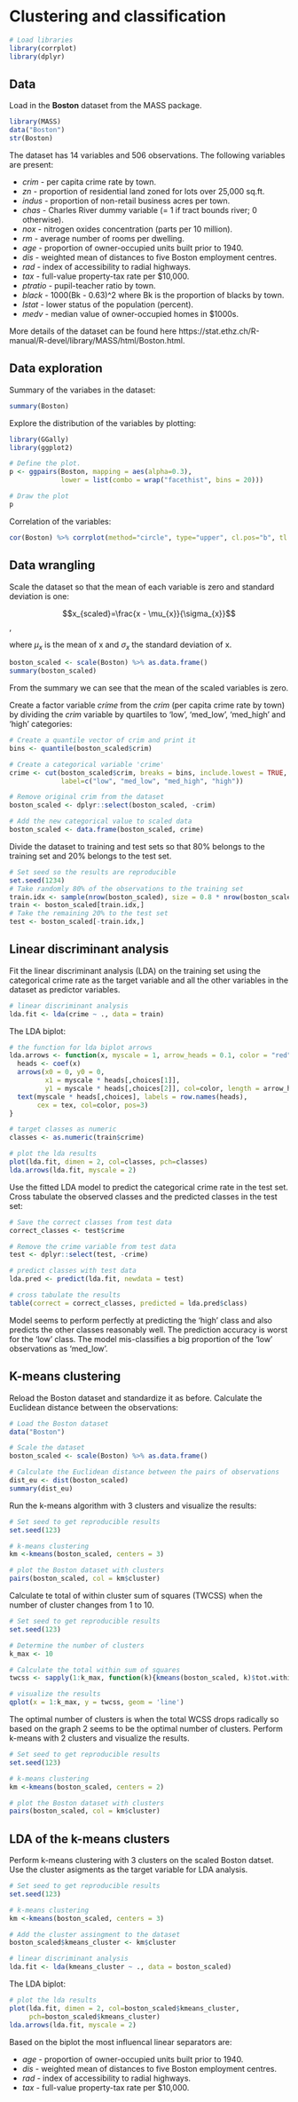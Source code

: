 # Clustering and classification

```r
# Load libraries
library(corrplot)
library(dplyr)
```


## Data

Load in the **Boston** dataset from the MASS package.

```r
library(MASS)
data("Boston")
str(Boston)
```
The dataset has 14 variables and 506 observations. The following variables are present:

* *crim* - per capita crime rate by town.
* *zn* - proportion of residential land zoned for lots over 25,000 sq.ft.
* *indus* - proportion of non-retail business acres per town.
* *chas* - Charles River dummy variable (= 1 if tract bounds river; 0 otherwise).
* *nox* - nitrogen oxides concentration (parts per 10 million).
* *rm* - average number of rooms per dwelling.
* *age* - proportion of owner-occupied units built prior to 1940.
* *dis* - weighted mean of distances to five Boston employment centres.
* *rad* - index of accessibility to radial highways.
* *tax* - full-value property-tax rate per \$10,000.
* *ptratio* - pupil-teacher ratio by town.
* *black* - 1000(Bk - 0.63)^2 where Bk is the proportion of blacks by town.
* *lstat* - lower status of the population (percent).
* *medv* - median value of owner-occupied homes in $1000s.


More details of the dataset can be found here https://stat.ethz.ch/R-manual/R-devel/library/MASS/html/Boston.html.

## Data exploration

Summary of the variabes in the dataset:
```r
summary(Boston)
```

Explore the distribution of the variables by plotting:
```r
library(GGally)
library(ggplot2)

# Define the plot.
p <- ggpairs(Boston, mapping = aes(alpha=0.3), 
             lower = list(combo = wrap("facethist", bins = 20)))

# Draw the plot
p

```

Correlation of the variables:
```r
cor(Boston) %>% corrplot(method="circle", type="upper", cl.pos="b", tl.pos="d")
```

## Data wrangling

Scale the dataset so that the mean of each variable is zero and standard deviation is one:

$$x_{scaled}=\frac{x - \mu_{x}}{\sigma_{x}}$$,

where $\mu_{x}$ is the mean of x and $\sigma_{x}$ the standard deviation of x.

```r
boston_scaled <- scale(Boston) %>% as.data.frame()
summary(boston_scaled)
```

From the summary we can see that the mean of the scaled variables is zero.

Create a factor variable *críme* from the *crim* (per capita crime rate by town) by dividing the *crim* variable by quartiles to 'low', 'med_low', 'med_high' and 'high' categories:

```r
# Create a quantile vector of crim and print it
bins <- quantile(boston_scaled$crim)

# Create a categorical variable 'crime'
crime <- cut(boston_scaled$crim, breaks = bins, include.lowest = TRUE, 
             label=c("low", "med_low", "med_high", "high"))

# Remove original crim from the dataset
boston_scaled <- dplyr::select(boston_scaled, -crim)

# Add the new categorical value to scaled data
boston_scaled <- data.frame(boston_scaled, crime)
```

Divide the dataset to training and test sets so that 80% belongs to the training set and 20% belongs to the test set.

```r
# Set seed so the results are reproducible
set.seed(1234)
# Take randomly 80% of the observations to the training set
train.idx <- sample(nrow(boston_scaled), size = 0.8 * nrow(boston_scaled))
train <- boston_scaled[train.idx,]
# Take the remaining 20% to the test set
test <- boston_scaled[-train.idx,]
```

## Linear discriminant analysis
Fit the linear discriminant analysis (LDA) on the training set using the categorical crime rate as the target variable and all the other variables in the dataset as predictor variables.

```r
# linear discriminant analysis
lda.fit <- lda(crime ~ ., data = train)
```

The LDA biplot:
```r
# the function for lda biplot arrows
lda.arrows <- function(x, myscale = 1, arrow_heads = 0.1, color = "red", tex = 0.75, choices = c(1,2)){
  heads <- coef(x)
  arrows(x0 = 0, y0 = 0, 
         x1 = myscale * heads[,choices[1]], 
         y1 = myscale * heads[,choices[2]], col=color, length = arrow_heads)
  text(myscale * heads[,choices], labels = row.names(heads), 
       cex = tex, col=color, pos=3)
}

# target classes as numeric
classes <- as.numeric(train$crime)

# plot the lda results
plot(lda.fit, dimen = 2, col=classes, pch=classes)
lda.arrows(lda.fit, myscale = 2)
```

Use the fitted LDA model to predict the categorical crime rate in the test set. Cross tabulate the observed classes and the predicted classes in the test set:
```r
# Save the correct classes from test data
correct_classes <- test$crime

# Remove the crime variable from test data
test <- dplyr::select(test, -crime)

# predict classes with test data
lda.pred <- predict(lda.fit, newdata = test)

# cross tabulate the results
table(correct = correct_classes, predicted = lda.pred$class)
```

Model seems to perform perfectly at predicting the 'high' class and also predicts the other classes reasonably well. The prediction accuracy is worst for the 'low' class. The model mis-classifies a big proportion of the 'low' observations as 'med_low'.

## K-means clustering

Reload the Boston dataset and standardize it as before. Calculate the Euclidean distance between the observations:

```r
# Load the Boston dataset
data("Boston")

# Scale the dataset
boston_scaled <- scale(Boston) %>% as.data.frame()

# Calculate the Euclidean distance between the pairs of observations
dist_eu <- dist(boston_scaled)
summary(dist_eu)
```

Run the k-means algorithm with 3 clusters and visualize the results:
```r
# Set seed to get reproducible results
set.seed(123)

# k-means clustering
km <-kmeans(boston_scaled, centers = 3)

# plot the Boston dataset with clusters
pairs(boston_scaled, col = km$cluster)

```
Calculate te total of within cluster sum of squares (TWCSS) when the number of cluster changes from 1 to 10. 

```r
# Set seed to get reproducible results
set.seed(123)

# Determine the number of clusters
k_max <- 10

# Calculate the total within sum of squares
twcss <- sapply(1:k_max, function(k){kmeans(boston_scaled, k)$tot.withinss})

# visualize the results
qplot(x = 1:k_max, y = twcss, geom = 'line')
```

The optimal number of clusters is when the total WCSS drops radically so based on the graph 2 seems to be the optimal number of clusters. Perform k-means with 2 clusters and visualize the results.

```r
# Set seed to get reproducible results
set.seed(123)

# k-means clustering
km <-kmeans(boston_scaled, centers = 2)

# plot the Boston dataset with clusters
pairs(boston_scaled, col = km$cluster)

```


## LDA of the k-means clusters

Perform k-means clustering with 3 clusters on the scaled Boston datset. Use the cluster asigments as the target variable for LDA analysis.
```r
# Set seed to get reproducible results
set.seed(123)

# k-means clustering
km <-kmeans(boston_scaled, centers = 3)

# Add the cluster assingment to the dataset
boston_scaled$kmeans_cluster <- km$cluster

# linear discriminant analysis
lda.fit <- lda(kmeans_cluster ~ ., data = boston_scaled)
```

The LDA biplot:
```r
# plot the lda results
plot(lda.fit, dimen = 2, col=boston_scaled$kmeans_cluster, 
     pch=boston_scaled$kmeans_cluster)
lda.arrows(lda.fit, myscale = 2)

```

Based on the biplot the most influencal linear separators are:

* *age* - proportion of owner-occupied units built prior to 1940.
* *dis* - weighted mean of distances to five Boston employment centres.
* *rad* - index of accessibility to radial highways.
* *tax* - full-value property-tax rate per $10,000.

